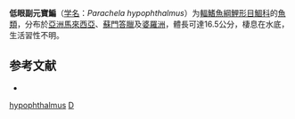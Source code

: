 {{Speciesbox
| taxon = Parachela hypophthalmus
| status = LC
| status_system = IUCN3.1
| binomial_authority = [[Bleeker|Bleeker]], 1860
| synonyms = *''Chela hypophthalmus''<br /><small>Bleeker, 1860</small>
*''Oxygaster hypophthalmus''<br /><small>Bleeker, 1860</small>
}}

'''低眼副元寶鯿'''（[[学名|学名]]：''Parachela hypophthalmus''）为[[輻鰭魚綱|輻鰭魚綱]][[鯉形目|鯉形目]][[鯝科|鯝科]]的[[魚類|魚類]]，分布於[[亞洲|亞洲]][[馬來西亞|馬來西亞]]、[[蘇門答臘|蘇門答臘]]及[[婆羅洲|婆羅洲]]，體長可達16.5公分，棲息在水底，生活習性不明。

== 参考文献 ==
*{{FishBase_species|genus=Parachela|species=hypophthalmus|year=2011|month=12}}

{{鯉形目小作品}}

{{taxonbar}}
[[Category:副元寶鯿属|hypophthalmus]]
[[Category:_1860年描述的鱼类|D]]